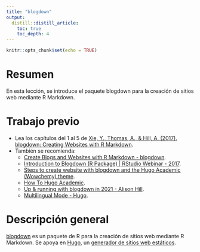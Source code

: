```yaml
---
title: "blogdown"
output: 
  distill::distill_article:
    toc: true
    toc_depth: 4
---
```


```r
knitr::opts_chunk$set(echo = TRUE)
```

# Resumen
En esta lección, se introduce el paquete blogdown para la creación de sitios web mediante R Markdown.

# Trabajo previo
- Lea los capítulos del 1 al 5 de [Xie, Y., Thomas, A., & Hill, A. (2017). blogdown: Creating Websites with R Markdown](https://bookdown.org/yihui/blogdown/).
- También se recomienda:
    - [Create Blogs and Websites with R Markdown - blogdown](https://pkgs.rstudio.com/blogdown/).   
    - [Introduction to Blogdown (R Package) | RStudio Webinar - 2017](https://www.youtube.com/watch?v=CjTLN-FXiFA).  
    - [Steps to create website with blogdown and the Hugo Academic (Wowchemy) theme](https://www.emmanuelteitelbaum.com/post/create-a-website-with-blogdown-and-hugo/).    
    - [How To Hugo Academic](https://www.youtube.com/watch?v=BHpkLJieXPE).  
    - [Up & running with blogdown in 2021 - Alison Hill](https://www.apreshill.com/blog/2020-12-new-year-new-blogdown/).  
    - [Multilingual Mode - Hugo](https://gohugo.io/content-management/multilingual/).  

# Descripción general
[blogdown](https://pkgs.rstudio.com/blogdown/) es un paquete de R para la creación de sitios web mediante R Markdown. Se apoya en [Hugo](https://gohugo.io/), un [generador de sitios web estáticos](https://www.netlify.com/blog/2020/04/14/what-is-a-static-site-generator-and-3-ways-to-find-the-best-one/).

